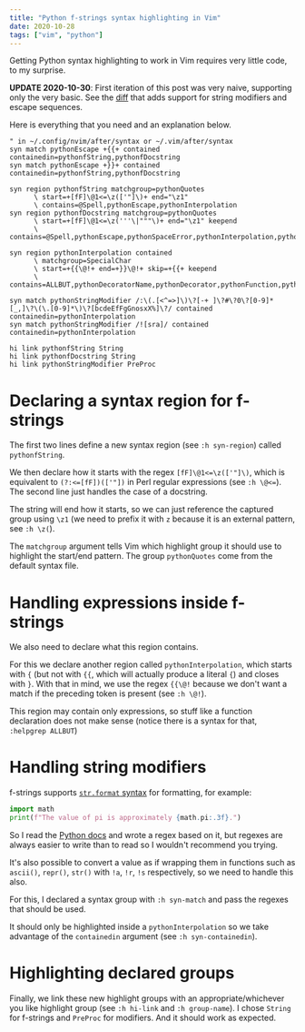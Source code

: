 ```yaml
---
title: "Python f-strings syntax highlighting in Vim"
date: 2020-10-28
tags: ["vim", "python"]
---
```



Getting Python syntax highlighting to work in Vim requires very little code, to
my surprise.

<Note>

**UPDATE 2020-10-30**: First iteration of this post was very naive, supporting
only the very basic. See the
[diff](https://gist.github.com/phelipetls/8726d6cd68e66ad6b83586ae53f3b3d8/revisions#diff-8108a43d0db89a371349e6de001c6932fba065485f6790dddd5b011e7ae7f527)
that adds support for string modifiers and escape sequences.

</Note>

<ReactCompareSlider client:load>
  <ReactCompareSliderImage slot="itemOne" src={Before} alt="Before" />
  <ReactCompareSliderImage slot="itemTwo" src={After} alt="After" />
</ReactCompareSlider>

Here is everything that you need and an explanation below.

```vim
" in ~/.config/nvim/after/syntax or ~/.vim/after/syntax
syn match pythonEscape +{{+ contained containedin=pythonfString,pythonfDocstring
syn match pythonEscape +}}+ contained containedin=pythonfString,pythonfDocstring

syn region pythonfString matchgroup=pythonQuotes
      \ start=+[fF]\@1<=\z(['"]\)+ end="\z1"
      \ contains=@Spell,pythonEscape,pythonInterpolation
syn region pythonfDocstring matchgroup=pythonQuotes
      \ start=+[fF]\@1<=\z('''\|"""\)+ end="\z1" keepend
      \ contains=@Spell,pythonEscape,pythonSpaceError,pythonInterpolation,pythonDoctest

syn region pythonInterpolation contained
      \ matchgroup=SpecialChar
      \ start=+{{\@!+ end=+}}\@!+ skip=+{{+ keepend
      \ contains=ALLBUT,pythonDecoratorName,pythonDecorator,pythonFunction,pythonDoctestValue,pythonDoctest

syn match pythonStringModifier /:\(.[<^=>]\)\?[-+ ]\?#\?0\?[0-9]*[_,]\?\(\.[0-9]*\)\?[bcdeEfFgGnosxX%]\?/ contained containedin=pythonInterpolation
syn match pythonStringModifier /![sra]/ contained containedin=pythonInterpolation

hi link pythonfString String
hi link pythonfDocstring String
hi link pythonStringModifier PreProc
```

# Declaring a syntax region for f-strings

The first two lines define a new syntax region (see `:h syn-region`) called
`pythonfString`.

We then declare how it starts with the regex `[fF]\@1<=\z(['"]\)`, which is
equivalent to `(?:<=[fF])(['"])` in Perl regular expressions (see `:h \@<=`).
The second line just handles the case of a docstring.

The string will end how it starts, so we can just reference the captured group
using `\z1` (we need to prefix it with `z` because it is an external pattern,
see `:h \z(`).

The `matchgroup` argument tells Vim which highlight group it should use to
highlight the start/end pattern. The group `pythonQuotes` come from the default
syntax file.

# Handling expressions inside f-strings

We also need to declare what this region contains.

For this we declare another region called `pythonInterpolation`, which starts
with `{` (but not with `{{`, which will actually produce a literal `{`) and
closes with `}`. With that in mind, we use the regex `{{\@!` because we don't
want a match if the preceding token is present (see `:h \@!`).

This region may contain only expressions, so stuff like a function declaration
does not make sense (notice there is a syntax for that, `:helpgrep ALLBUT`)

# Handling string modifiers

f-strings supports
[`str.format` syntax](https://docs.python.org/3/library/string.html#format-examples)
for formatting, for example:

```python
import math
print(f"The value of pi is approximately {math.pi:.3f}.")
```

So I read the
[Python docs](https://docs.python.org/3/library/string.html#format-specification-mini-language)
and wrote a regex based on it, but regexes are always easier to write than to
read so I wouldn't recommend you trying.

It's also possible to convert a value as if wrapping them in functions such as
`ascii()`, `repr()`, `str()` with `!a`, `!r`, `!s` respectively, so we need to
handle this also.

For this, I declared a syntax group with `:h syn-match` and pass the regexes
that should be used.

It should only be highlighted inside a `pythonInterpolation` so we take
advantage of the `containedin` argument (see `:h syn-containedin`).

# Highlighting declared groups

Finally, we link these new highlight groups with an appropriate/whichever you
like highlight group (see `:h hi-link` and `:h group-name`). I chose `String`
for f-strings and `PreProc` for modifiers. And it should work as expected.
